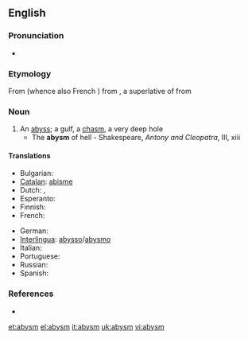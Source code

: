 ==English==

===Pronunciation===
* {{IPA|/əˈbɪzəm/}}

===Etymology===
From {{etyl|fro|en}} {{term|abisme|lang=fro}} (whence also French {{term|abîme|lang=fr}}) from {{etyl|LL.}} {{term|abyssimus|lang=la}}, a superlative of {{term|abyssus|lang=la}} from {{etyl|grc|en}} {{term|ἄβυσσος|tr=abussos|lang=grc|sc=polytonic}}

===Noun===
{{en-noun}}

# An [[abyss]]; a gulf, a [[chasm]], a very deep hole
#* The '''abysm''' of hell - Shakespeare, ''Antony and Cleopatra'', III, xiii

====Translations====
{{trans-top|abyss}}
* Bulgarian: {{t+|bg|бездна}}
* [[Catalan]]: [[abisme]] {{m}}
* Dutch: {{t+|nl|afgrond|m}}, {{t+|nl|ravijn|n}}
* Esperanto: {{t+|eo|abismo|xs=Esperanto}}
* Finnish: {{t-|fi|kuilu}}
* French: {{t+|fr|abîme|m}}
{{trans-mid}}
* German: {{t+|de|Abgrund|m}}
* [[Interlingua]]: [[abysso]]/[[abysmo]]
* Italian: {{t+|it|abisso|m}}
* Portuguese: {{t+|pt|abismo|m}}
* Russian: {{t+|ru|бездна|m}}
* Spanish: {{t+|es|abismo|m}}
{{trans-bottom}}

===References===
* {{R:1913}}

[[et:abysm]]
[[el:abysm]]
[[it:abysm]]
[[uk:abysm]]
[[vi:abysm]]